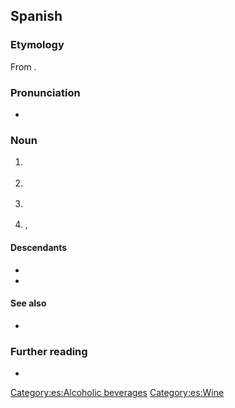 {{also|sangria|Sangria}}
==Spanish==

===Etymology===
From {{suffix|es|sangre|t1=blood|ía}}.

===Pronunciation===
{{wikipedia|lang=es|dab={{PAGENAME}}}}
* {{es-IPA}}

===Noun===
{{es-noun|f}}

# {{lb|es|medicine}} {{l|en|bloodletting}}
# {{l|en|sangria}} {{gloss|type of wine punch with cubed pieces of fruit and fruit soda}}
# {{lb|es|typography}} {{l|en|indentation}}
# {{lb|es|anatomy}} {{l|en|elbow pit}}, {{l|en|cubital fossa}}

====Descendants====
* {{desc|en|sangria|bor=1}}
* {{desc|de|Sangria|bor=1}}

====See also====
* {{l|es|sangrita}}

===Further reading===
* {{R:DRAE}}

[[Category:es:Alcoholic beverages]]
[[Category:es:Wine]]